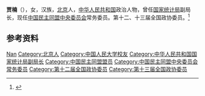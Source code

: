 '''贾楠'''（{{bd|1958年|8月|}}），女，汉族，[[北京|北京]]人，[[中华人民共和国|中华人民共和国]]政治人物，曾任[[国家统计局|国家统计局]]副局长，现任[[中国民主同盟中央委员会|中国民主同盟中央委员会]]常务委员。第十二、十三届全国政协委员。<ref>{{Cite web|title=国务院任免盛来运、章建华、周劼、贾楠、田东风职务|url=http://district.ce.cn/newarea/sddy/201812/07/t20181207_30980191_2.shtml|accessdate=2020-07-08|work=中国经济网|archive-date=2020-07-08|archive-url=https://web.archive.org/web/20200708101951/http://district.ce.cn/newarea/sddy/201812/07/t20181207_30980191_2.shtml|dead-url=no}}</ref>

== 参考资料 ==
{{reflist}}

{{中国人物小作品}}
{{中国民主同盟第十二届中央委员会}}

{{Authority control}}
{{DEFAULTSORT:Jia贾}}
[[Category:贾姓|Nan]]
[[Category:北京人|Category:北京人]]
[[Category:中国人民大学校友|Category:中国人民大学校友]]
[[Category:中华人民共和国国家统计局副局长|Category:中华人民共和国国家统计局副局长]]
[[Category:中国民主同盟盟员|Category:中国民主同盟盟员]]
[[Category:中国民主同盟中央委员会常务委员|Category:中国民主同盟中央委员会常务委员]]
[[Category:第十二届全国政协委员|Category:第十二届全国政协委员]]
[[Category:第十三届全国政协委员|Category:第十三届全国政协委员]]